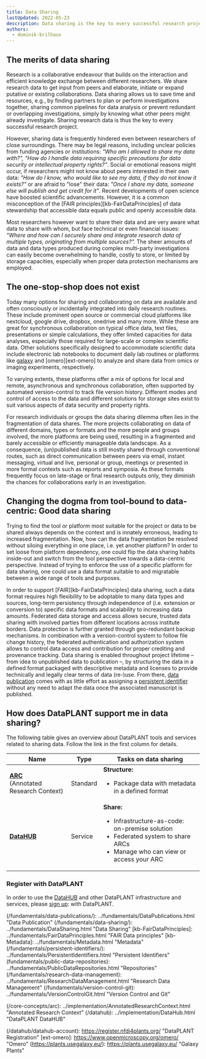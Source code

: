 ```yaml
---
title: Data Sharing
lastUpdated: 2022-05-23
description: Data sharing is the key to every successful research project. Learn about the merits of data sharing, the one-stop-shop dilemma, and how DataPLANT supports you in data sharing.
authors:
  - dominik-brilhaus
---
```



## The merits of data sharing

Research is a collaborative endeavour that builds on the interaction and efficient knowledge exchange between different researchers. We share research data to get input from peers and elaborate, initiate or expand putative or existing collaborations. Data sharing allows us to save time and resources, e.g., by finding partners to plan or perform investigations together, sharing common pipelines for data analysis or prevent redundant or overlapping investigations, simply by knowing what other peers might already investigate. Sharing research data is thus the key to every successful research project.

However, sharing data is frequently hindered even between researchers of close surroundings. There may be legal reasons, including unclear policies from funding agencies or institutions: *"Who am I allowed to share my data with?", "How do I handle data requiring specific precautions for data security or intellectual property rights?"*. Social or emotional reasons might occur, if researchers might not know about peers interested in their own data: *"How do I know, who would like to see my data, if they do not know it exists?"* or are afraid to "lose" their data: *"Once I share my data, someone else will publish and get credit for it"*. Recent developments of open science have boosted scientific advancements. However, it is a common misconception of the [FAIR principles][kb-FairDataPrinciples] of data stewardship that accessible data equals public and openly accessible data.

Most researchers however want to share their data and are very aware what data to share with whom, but face technical or even financial issues: *"Where and how can I securely share and integrate research data of multiple types, originating from multiple sources?".* The sheer amounts of data and data types produced during complex multi-party investigations can easily become overwhelming to handle, costly to store, or limited by storage capacities, especially when proper data protection mechanisms are employed.

## The one-stop-shop does not exist

Today many options for sharing and collaborating on data are available and often consciously or incidentally integrated into daily research routines. These include prominent open source or commercial cloud platforms like nextcloud, google drive, dropbox, onedrive and many more. While these are great for synchronous collaboration on typical office data, text files, presentations or simple calculations, they offer limited capacities for data analyses, especially those required for large-scale or complex scientific data. Other solutions specifically designed to accommodate scientific data include electronic lab notebooks to document daily lab routines or platforms like [galaxy](https://plants.usegalaxy.eu/) and [omero][ext-omero] to analyze and share data from omics or imaging experiments, respectively.

To varying extents, these platforms offer a mix of options for local and remote, asynchronous and synchronous collaboration, often supported by automated version-control to track file version history. Different modes and control of access to the data and different solutions for storage sites exist to suit various aspects of data security and property rights.

For research individuals or groups the data sharing dilemma often lies in the fragmentation of data shares. The more projects collaborating on data of different domains, types or formats and the more people and groups involved, the more platforms are being used, resulting in a fragmented and barely accessible or efficiently manageable data landscape. As a consequence, (un)published data is still mostly shared through conventional routes, such as direct communication between peers via email, instant messaging, virtual and live, personal or group, meetings or presented in more formal contexts such as reports and symposia. As these formats frequently focus on late-stage or final research outputs only, they diminish the chances for collaborations early in an investigation.


## Changing the dogma from tool-bound to data-centric: Good data sharing

Trying to find the tool or platform most suitable for the project or data to be shared always depends on the context and is innately erroneous, leading to increased fragmentation. Now, how can the data fragmentation be resolved without siloing everything in one place, i.e. yet another platform? In order to set loose from platform dependency, one could flip the data sharing habits inside-out and switch from the tool perspective towards a data-centric perspective. Instead of trying to enforce the use of a specific platform for data sharing, one could use a data format suitable to and migratable between a wide range of tools and purposes.

In order to support [FAIR][kb-FairDataPrinciples] data sharing, such a data format requires high flexibility to be adoptable to many data types and sources, long-term persistency through independence of (i.e. extension or conversion to) specific data formats and scalability to increasing data amounts. Federated data storage and access allows secure, trusted data sharing with involved parties from different locations across institute borders. Data protection is further granted through geo-redundant backup mechanisms. In combination with a version-control system to follow file change history, the federated authentication and authorization system allows to control data access and contribution for proper crediting and provenance tracking. Data sharing is enabled throughout project lifetime &ndash; from idea to unpublished data to publication &ndash;, by structuring the data in a defined format packaged with descriptive metadata and licenses to provide technically and legally clear terms of data (re-)use. From there, [data publication](/fundamentals/data-publications/) comes with as little effort as assigning a [persistent identifier](/fundamentals/persistent-identifiers/) without any need to adapt the data once the associated manuscript is published.


## How does DataPLANT support me in data sharing?

The following table gives an overview about DataPLANT tools and services related to sharing data. Follow the link in the first column for details.

Name | Type | Tasks on data sharing
----------------|-----------|------------------
**[ARC](/core-concepts/arc)**  <br /> (Annotated Research Context) | Standard | **Structure:** <ul><li>Package data with metadata in a defined format</li></ul>
**[DataHUB](/datahub)** | Service | **Share:** <ul><li>Infrastructure-as-code: on-premise solution</li><li>Federated system to share ARCs</li><li>Manage who can view or access your ARC</li></ul>


### Register with DataPLANT

In order to use the [DataHUB](/datahub) and other DataPLANT infrastructure and services, please [sign up](/datahub/datahub-account): with DataPLANT.  


[kb-DataManagementPlan]: ../fundamentals/DataManagementPlan.html "Data Management Plan"
(/fundamentals/data-publications/): ../fundamentals/DataPublications.html "Data Publication"
(/fundamentals/data-sharing/): ../fundamentals/DataSharing.html "Data Sharing"
[kb-FairDataPrinciples]: ../fundamentals/FairDataPrinciples.html "FAIR Data principles"
[kb-Metadata]: ../fundamentals/Metadata.html "Metadata"
(/fundamentals/persistent-identifiers/): ../fundamentals/PersistentIdentifiers.html "Persistent Identifiers"
(fundamentals/public-data-repositories): ../fundamentals/PublicDataRepositories.html "Repositories"
(/fundamentals/research-data-management): ../fundamentals/ResearchDataManagement.html "Research Data Management"
(/fundamentals/version-control-git): ../fundamentals/VersionControlGit.html "Version Control and Git"

(/core-concepts/arc): ../implementation/AnnotatedResearchContext.html "Annotated Research Context"
(/datahub): ../implementation/DataHub.html "DataPLANT DataHUB"

[kb-QuickStart_arc]: ../tutorials/ARCUserJourney.html "ARC User Journey"


(/datahub/datahub-account): <https://register.nfdi4plants.org/> "DataPLANT Registration"
[ext-omero]: <https://www.openmicroscopy.org/omero/> "Omero"
(https://plants.usegalaxy.eu/): <https://plants.usegalaxy.eu/> "Galaxy Plants"

